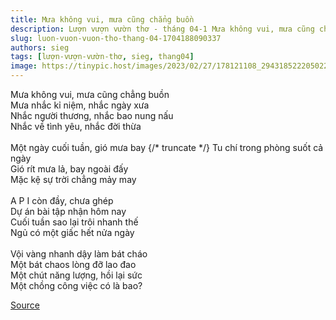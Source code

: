 ```yaml
---
title: Mưa không vui, mưa cũng chẳng buồn
description: Lượn vượn vườn thơ - tháng 04-1 Mưa không vui, mưa cũng chẳng buồn Mưa nhắc kỉ niệm, nhắc ngày xưa
slug: luon-vuon-vuon-tho-thang-04-1704188090337
authors: sieg
tags: [lượn-vượn-vườn-thơ, sieg, thang04]
image: https://tinypic.host/images/2023/02/27/178121108_294318522205022_5215180407207918228_n.th.jpg
---
```


Mưa không vui, mưa cũng chẳng buồn\
Mưa nhắc kỉ niệm, nhắc ngày xưa\
Nhắc người thương, nhắc bao nung nấu\
Nhắc về tình yêu, nhắc đời thừa\
\
Một ngày cuối tuần, gió mưa bay
{/* truncate */}
Tu chí trong phòng suốt cả ngày\
Gió rít mưa lả, bay ngoài đấy\
Mặc kệ sự trời chẳng mảy may\
\
A P I còn đầy, chưa ghép\
Dự án bài tập nhận hôm nay\
Cuối tuần sao lại trôi nhanh thế\
Ngủ có một giấc hết nửa ngày\
\
Vội vàng nhanh dậy làm bát cháo\
Một bát chaos lòng đỡ lao đao\
Một chút năng lượng, hồi lại sức\
Một chồng công việc có là bao?

[Source](https://www.facebook.com/ape.poem/posts/pfbid0ZTT4JX4gQ75dQvbfCreJwn3E9oVnubfCzQGMvxeuHZhhQeBNqMhTz3gEHMEPQBpml)
